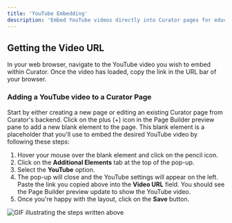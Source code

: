 ```yaml
---
title: 'YouTube Embedding'
description: 'Embed YouTube videos directly into Curator pages for educational content and multimedia presentations.'
---
```


## Getting the Video URL

In your web browser, navigate to the YouTube video you wish to embed within Curator.  Once the video has loaded, copy
 the link in the URL bar of your browser.

### Adding a YouTube video to a Curator Page

Start by either creating a new page or editing an existing Curator page from Curator's backend.  Click on the plus (+)
 icon in the Page Builder preview pane to add a new blank element to the page.  This blank element is a placeholder that
  you'll use to embed the desired YouTube video by following these steps:

1. Hover your mouse over the blank element and click on the pencil icon.
2. Click on the **Additional Elements** tab at the top of the pop-up.
3. Select the **YouTube** option.
4. The pop-up will close and the YouTube settings will appear on the left.  Paste the link you copied above into the
 **Video URL** field.  You should see the Page Builder preview update to show the YouTube video.
5. Once you're happy with the layout, click on the **Save** button.

![GIF illustrating the steps written above](/assets/images/site_content_design/pages/youtube.gif)
